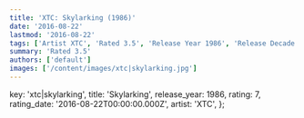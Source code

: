 ```yaml
---
title: 'XTC: Skylarking (1986)'
date: '2016-08-22'
lastmod: '2016-08-22'
tags: ['Artist XTC', 'Rated 3.5', 'Release Year 1986', 'Release Decade 1980']
summary: 'Rated 3.5'
authors: ['default']
images: ['/content/images/xtc|skylarking.jpg']
---
```


  key: 'xtc|skylarking',
  title: 'Skylarking',
  release_year: 1986,
  rating: 7,
  rating_date: '2016-08-22T00:00:00.000Z',
  artist: 'XTC',
};

<MusicRating data={data} />
